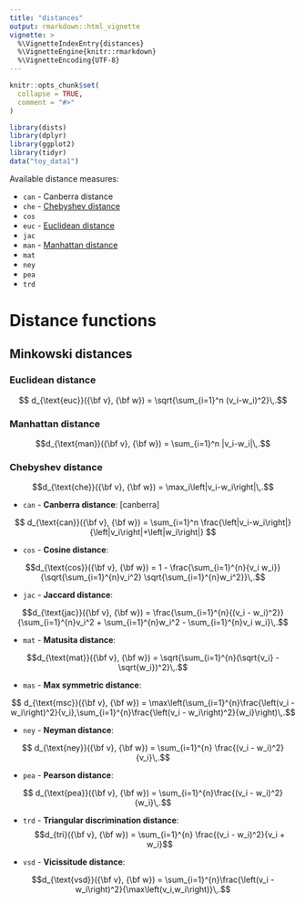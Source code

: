 ```yaml
---
title: "distances"
output: rmarkdown::html_vignette
vignette: >
  %\VignetteIndexEntry{distances}
  %\VignetteEngine{knitr::rmarkdown}
  %\VignetteEncoding{UTF-8}
---
```


```r
knitr::opts_chunk$set(
  collapse = TRUE,
  comment = "#>"
)
```

```r
library(dists)
library(dplyr)
library(ggplot2)
library(tidyr)
data("toy_data1")
```

Available distance measures:

- `can` - Canberra distance
- `che` - [Chebyshev distance][Chebyshev distance]
- `cos`
- `euc` - [Euclidean distance][Euclidean distance]
- `jac`
- `man` - [Manhattan distance][Manhattan distance]
- `mat`
- `ney`
- `pea`
- `trd`

# Distance functions

## Minkowski distances

### Euclidean distance

$$ d_{\text{euc}}({\bf v}, {\bf w}) = \sqrt{\sum_{i=1}^n (v_i-w_i)^2}\,.$$


### Manhattan distance

$$d_{\text{man}}({\bf v}, {\bf w}) = \sum_{i=1}^n |v_i-w_i|\,.$$


### Chebyshev distance

$$d_{\text{che}}({\bf v}, {\bf w}) = \max_i\left|v_i-w_i\right|\,.$$


- `can` - **Canberra distance**: [canberra]
   
$$
d_{\text{can}}({\bf v}, {\bf w}) = \sum_{i=1}^n \frac{\left|v_i-w_i\right|}{\left|v_i\right|+\left|w_i\right|}
$$
    
- `cos` - **Cosine distance**:

$$d_{\text{cos}}({\bf v}, {\bf w}) = 1 - \frac{\sum_{i=1}^{n}{v_i w_i}}{\sqrt{\sum_{i=1}^{n}v_i^2} \sqrt{\sum_{i=1}^{n}w_i^2}}\,.$$
    

    
- `jac` - **Jaccard distance**:

$$d_{\text{jac}}({\bf v}, {\bf w}) = \frac{\sum_{i=1}^{n}{(v_i - w_i)^2}}{\sum_{i=1}^{n}v_i^2 + \sum_{i=1}^{n}w_i^2 - \sum_{i=1}^{n}v_i w_i}\,.$$



- `mat` - **Matusita distance**:

$$d_{\text{mat}}({\bf v}, {\bf w}) = \sqrt{\sum_{i=1}^{n}(\sqrt{v_i} - \sqrt{w_i})^2}\,.$$

- `mas` - **Max symmetric distance**:

$$   d_{\text{msc}}({\bf v}, {\bf w}) = \max\left(\sum_{i=1}^{n}\frac{\left(v_i - w_i\right)^2}{v_i},\sum_{i=1}^{n}\frac{\left(v_i - w_i\right)^2}{w_i}\right)\,.$$

- `ney` - **Neyman distance**:

$$    d_{\text{ney}}({\bf v}, {\bf w}) = \sum_{i=1}^{n} \frac{(v_i - w_i)^2}{v_i}\,.$$

- `pea` - **Pearson distance**:

$$     d_{\text{pea}}({\bf v}, {\bf w}) = \sum_{i=1}^{n}\frac{(v_i - w_i)^2}{w_i}\,.$$

- `trd` - **Triangular discrimination distance**:
$$d_{tri}({\bf v}, {\bf w}) = \sum_{i=1}^{n} \frac{(v_i - w_i)^2}{v_i + w_i}$$

- `vsd` - **Vicissitude distance**:

$$d_{\text{vsd}}({\bf v}, {\bf w}) = \sum_{i=1}^{n}\frac{\left(v_i - w_i\right)^2}{\max\left(v_i,w_i\right)}\,.$$
